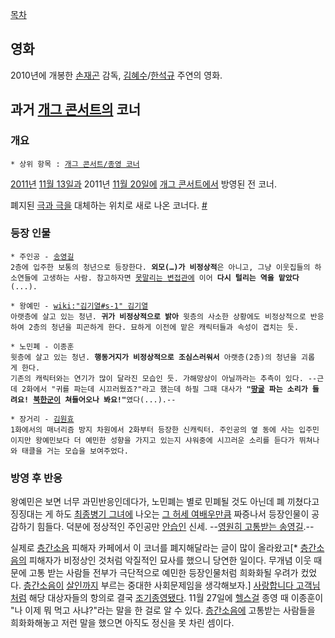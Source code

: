 [[목차]]

== 영화 ==
2010년에 개봉한 [[손재곤]] 감독, [[김혜수]]/[[한석규]] 주연의 영화.

== 과거 [[개그 콘서트]]의 코너 ==
=== 개요 ===
 * 상위 항목 : [[개그 콘서트/종영 코너]]
[[2011년]] [[11월 13일]]과 2011년 [[11월 20일]]에 [[개그 콘서트]]에서 방영된 전 코너.

폐지된 [[극과 극]]을 대체하는 위치로 새로 나온 코너다. [http://www.newsen.com/news_view.php?uid=201111111636571001 #]

=== 등장 인물 ===
 * 주인공 - [[송영길#s-3|송영길]]
 2층에 입주한 보통의 청년으로 등장한다. '''외모(…)가 비정상적'''은 아니고, 그냥 이웃집들의 하소연들에 고생하는 사람. 참고하자면 [[못말리는 변접관]]에 이어 '''다시 털리는 역을 맡았다'''(...).

 * 왕예민 - [[wiki:"김기열#s-1" 김기열]]
 아랫층에 살고 있는 청년. '''귀가 비정상적으로 밝아''' 윗층의 사소한 상황에도 비정상적으로 반응하여 2층의 청년을 피곤하게 한다. 묘하게 이전에 맡은 캐릭터들과 속성이 겹치는 듯.

 * 노민폐 - 이종훈
 윗층에 살고 있는 청년. '''행동거지가 비정상적으로 조심스러워서''' 아랫층(2층)의 청년을 괴롭게 한다.
 기존의 캐릭터와는 연기가 많이 달라진 모습인 듯. 가해망상이 아닐까라는 추측이 있다. --근데 2화에서 "귀를 파는데 시끄러웠죠?"라고 했는데 하필 그때 대사가 '''"[[땅굴]] 파는 소리가 들려요! [[북한군]]이 쳐들어오나 봐요!"'''였다(...).--

 * 장거리 - [[김원효]]
 1화에서의 매너리즘 방지 차원에서 2화부터 등장한 신캐릭터. 주인공의 옆 동에 사는 입주민이지만 왕예민보다 더 예민한 성향을 가지고 있는지 샤워중에 시끄러운 소리를 듣다가 뛰쳐나와 태클을 거는 모습을 보여주었다.

=== 방영 후 반응 ===
왕예민은 보면 너무 과민반응인데다가, 노민폐는 별로 민폐될 것도 아닌데 폐 끼쳤다고 징징대는 게 하도 [[최종병기 그녀#s-3|최종병기 그녀]]에 나오는 [[김희원#s-1|그 허세 여배우]]만큼 짜증나서 등장인물이 공감하기 힘들다. 덕분에 정상적인 주인공만 [[안습]]인 신세. --[[영고라인|영원히 고통받는 송영길]].--

실제로 [[층간소음]] 피해자 카페에서 이 코너를 폐지해달라는 글이 많이 올라왔고[* [[층간소음]]의 피해자가 비정상인 것처럼 악질적인 묘사를 했으니 당연한 일이다. 무개념 이웃 때문에 고통 받는 사람들 전부가 극단적으로 예민한 등장인물처럼 희화화될 우려가 컸었다. [[층간소음]]이 [[살인]]까지 부르는 중대한 사회문제임을 생각해보자.] [[사랑합니다 고객님]]처럼 해당 대상자들의 항의로 결국 [[조기종영]]됐다. 11월 27일에 [[헬스걸]] 종영 때 이종훈이 "나 이제 뭐 먹고 사냐?"라는 말을 한 걸로 알 수 있다. [[층간소음]]에 고통받는 사람들을 희화화해놓고 저런 말을 했으면 아직도 정신을 못 차린 셈이다.
